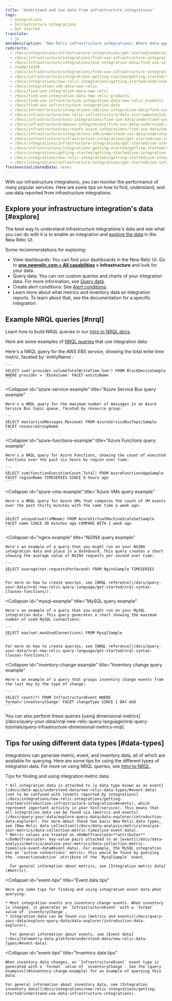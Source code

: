 ```yaml
---
title: 'Understand and use data from infrastructure integrations'
tags:
  - Integrations
  - Infrastructure integrations
  - Get started
translate:
  - jp
metaDescription: 'New Relic infrastructure integrations: Where data appears in New Relic UI, how data is structured, and tips on how to use the data.'
redirects:
  - /docs/integrations/infrastructure-integrations/get-started/understand-use-data-infrastructure-integrations
  - /docs/infrastructure/integrations/find-use-infrastructure-integration-data-new-relic-products
  - /docs/infrastructure/integrations/use-integration-data/find-use-infrastructure-integration-data-new-relic-products
  - /node/14306
  - /docs/infrastructure/integrations/find-use-infrastructure-integration-data
  - /docs/infrastructure/integrations-getting-started/getting-started/understand-integration-data-data-types
  - /docs/integrations/new-relic-integrations/getting-started/understand-use-data-infrastructure-integrations
  - /docs/integration-sdk-data-new-relic
  - /docs/find-use-integration-data-new-relic
  - /docs/find-use-integration-data-new-relic-products
  - /docs/find-use-infrastructure-integration-data-new-relic-products
  - /docs/find-use-infrastructure-integration-data
  - /docs/infrastructure/integrations-sdk/use-integration-data/find-use-infrastructure-integration-data
  - /docs/infrastructure/new-relic-infrastructure/data-instrumentation/integration-data
  - /docs/infrastructure/host-integrations/find-use-data/understand-use-data
  - /docs/infrastructure/amazon-integrations/find-use-data/understand-use-integration-data
  - /docs/infrastructure/microsoft-azure-integrations/find-use-data/understand-use-integration-data
  - /docs/infrastructure/integrations-sdk/understand-use-data/understand-use-integration-data
  - /docs/infrastructure/infrastructure-integrations/get-started/use-integration-data-new-relic-dashboards
  - /docs/integrations/infrastructure-integrations/get-started/use-integration-data-new-relic-dashboards
  - /docs/infrastructure/integrations-getting-started/getting-started/use-integration-data-new-relic-insights
  - /docs/integrations/getting-started/getting-started/use-integration-data-new-relic-insights
  - /docs/integrations/new-relic-integrations/getting-started/use-integration-data-new-relic-insights
  - /docs/integrations/infrastructure-integrations/get-started/use-integration-data-new-relic-insights-dashboards
freshnessValidatedDate: never
---
```


With our infrastructure integrations, you can monitor the performance of many popular services. Here are some tips on how to find, understand, and use data reported from infrastructure integrations.

## Explore your infrastructure integration's data [#explore]

The best way to understand infrastructure integrations's data and see what you can do with it is to enable an integration and [explore the data](/docs/query-your-data/explore-query-data/data-explorer/introduction-data-explorer) in the New Relic UI.

Some recommendations for exploring:

* View dashboards: You can find your dashboards in the New Relic UI. Go to <DoNotTranslate>**[one.newrelic.com > All capabilities](https://one.newrelic.com/all-capabilities) > Infrastructure**</DoNotTranslate> and look for your data. 
* Query data: You can run custom queries and charts of your integration data. For more information, see [Query data](/docs/using-new-relic/data/understand-data/query-new-relic-data).
* Create alert conditions: See [Alert conditions](#alerts).
* Learn more about what metrics and inventory data an integration reports. To learn about that, see the documentation for a specific integration. 

## Example NRQL queries [#nrql]

Learn how to build NRQL queries in our [Intro to NRQL docs](/docs/insights/nrql-new-relic-query-language/using-nrql/introduction-nrql).

Here are some examples of [NRQL queries](/docs/insights/nrql-new-relic-query-language/using-nrql/introduction-nrql) that use integration data:

<CollapserGroup id="query-examples">
  <Collapser
    id="aws-ebs-example"
    title="AWS EBS query example"
  >
    Here's a NRQL query for the AWS EBS service, showing the total write time metric, faceted by `entityName`:

    ```
    SELECT sum('provider.volumeTotalWriteTime.Sum') FROM BlockDeviceSample WHERE provider = 'EbsVolume' FACET entityName
    ```
  </Collapser>

  <Collapser
    id="azure-service-example"
    title="Azure Service Bus query example"
  >
    Here's a NRQL query for the maximum number of messages in an Azure Service Bus topic queue, faceted by resource group:

    ```
    SELECT max(activeMessages.Maximum) FROM AzureServiceBusTopicSample FACET resourceGroupName
    ```
  </Collapser>

  <Collapser
    id="azure-functions-example"
    title="Azure Functions query example"
  >
    Here's a NRQL query for Azure Functions, showing the count of executed functions over the past six hours by region over time:

    ```
    SELECT sum(functionExecutionCount.Total) FROM AzureFunctionsAppSample FACET regionName TIMESERIES SINCE 6 hours ago
    ```
  </Collapser>

  <Collapser
    id="azure-vms-example"
    title="Azure VMs query example"
  >
    Here's a NRQL query for Azure VMs that compares the count of VM events over the past thirty minutes with the same time a week ago:

    ```
    SELECT uniqueCount(vMName) FROM AzureVirtualMachineScaleSetSample FACET name SINCE 30 minutes ago COMPARE WITH 1 week ago
    ```
  </Collapser>

  <Collapser
    id="nginx-example"
    title="NGINX query example"
  >
    Here's an example of a query that you might run on your NGINX integration data and place in a dashboard. This query creates a chart showing the average value of NGINX requests per second over time:

    ```
    SELECT average(net.requestsPerSecond) FROM NginxSample TIMESERIES
    ```

    For more on how to create queries, see [NRQL reference](/docs/query-your-data/nrql-new-relic-query-language/get-started/nrql-syntax-clauses-functions/).
  </Collapser>

  <Collapser
    id="mysql-example"
    title="MySQL query example"
  >
    Here's an example of a query that you might run on your MySQL integration data. This query generates a chart showing the maximum number of used MySQL connections:

    ```
    SELECT max(net.maxUsedConnections) FROM MysqlSample
    ```

    For more on how to create queries, see [NRQL reference](/docs/query-your-data/nrql-new-relic-query-language/get-started/nrql-syntax-clauses-functions/).
  </Collapser>

  <Collapser
    id="inventory-change-example"
    title="Inventory change query example"
  >
    Here's an example of a query that groups inventory change events from the last day by the type of change:

    ```
    SELECT count(*) FROM InfrastructureEvent WHERE format='inventoryChange' FACET changeType SINCE 1 DAY AGO
    ```
  </Collapser>
</CollapserGroup>

<Callout variant="tip">
  You can also perform these queries [using dimensional metrics](/docs/query-your-data/nrql-new-relic-query-language/nrql-query-tutorials/query-infrastructure-dimensional-metrics-nrql).
</Callout>

## Tips for using different data types [#data-types]

Integrations can generate metric, event, and inventory data, all of which are available for querying. Here are some tips for using the different types of integration data. For more on using NRQL queries, see [Intro to NRQL](/docs/insights/nrql-new-relic-query-language/using-nrql/introduction-nrql).

<CollapserGroup>
  <Collapser
    id="metric-tips"
    title="Metric data tips"
  >
    Tips for finding and using integration metric data:

    * All integration data is attached to [a data type known as an event](/docs/data-apis/understand-data/new-relic-data-types/#event-data) (not to be confused with [events reported by integrations](/docs/integrations/new-relic-integrations/getting-started/introduction-infrastructure-integrations#events), which represent important activity in your host/service). This means that all integration data can be found via [metrics and events](/docs/query-your-data/explore-query-data/data-explorer/introduction-data-explorer). For more about these two basic New Relic data types, see [New Relic data collection](/docs/data-analysis/metrics/analyze-your-metrics/data-collection-metric-timeslice-event-data).
    * Metric values are treated as <DoNotTranslate>**attributes**</DoNotTranslate>: key-value pairs attached to an [event](/docs/data-analysis/metrics/analyze-your-metrics/data-collection-metric-timeslice-event-data#event-data). For example, the MySQL integration has an 'active connections' metric; this would be found by querying the `connectionsActive` attribute of the `MysqlSample` event.

      For general information about metrics, see [Integration metric data](#metric).
  </Collapser>

  <Collapser
    id="event-tips"
    title="Event data tips"
  >
    Here are some tips for finding and using integration event data when querying:

    * Most integration events are inventory change events. When inventory is changed, it generates an `InfrastructureEvent` with a `format` value of `inventoryChange`.
    * Integration data can be found via [metrics and events](/docs/query-your-data/explore-query-data/data-explorer/introduction-data-explorer).

      For general information about events, see [Event data](/docs/telemetry-data-platform/understand-data/new-relic-data-types/#event-data).
  </Collapser>

  <Collapser
    id="event-tips"
    title="Inventory data tips"
  >
    When inventory data changes, an `InfrastructureEvent` event type is generated with a `format` value of `inventoryChange`. See the [query examples](#inventory-change-example) for an example of querying this data.

    For general information about inventory data, see [Integration inventory data](/docs/integrations/new-relic-integrations/getting-started/understand-use-data-infrastructure-integrations).
  </Collapser>
</CollapserGroup>
